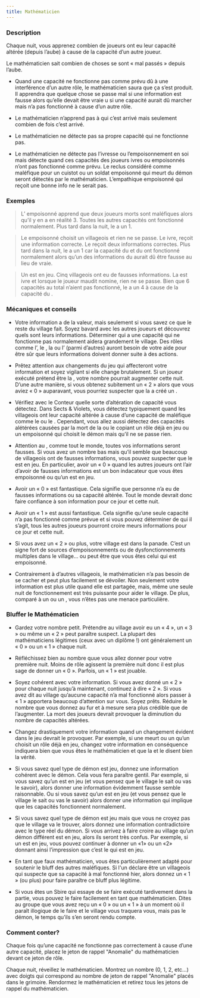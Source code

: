 ```yaml
---
title: Mathématicien
---
```



<Role MATHEMATICIEN header />

### Description

Chaque nuit, vous apprenez combien de joueurs ont eu leur capacité altérée (depuis l’aube) à cause de la capacité d’un autre joueur.

Le mathématicien sait combien de choses se sont « mal passés » depuis l’aube.

-	Quand une capacité ne fonctionne pas comme prévu dû à une interférence d’un autre rôle, le mathématicien saura que ça s’est produit. Il apprendra que quelque chose se passe mal si une information est fausse alors qu’elle devait être vraie u si une capacité aurait dû marcher mais n’a pas fonctionné à cause d’un autre rôle.  

-	Le mathématicien n’apprend pas à qui c’est arrivé mais seulement combien de fois c’est arrivé.

-	Le mathématicien ne détecte pas sa propre capacité qui ne fonctionne pas.

-	Le mathématicien ne détecte pas l’ivresse ou l’empoisonnement en soi mais détecte quand ces capacités des joueurs ivres ou empoisonnés n’ont pas fonctionné comme prévu. Le reclus considéré comme maléfique pour un cuistot ou un soldat empoisonné qui meurt du démon seront détectés par le mathématicien. L’empathique empoisonné qui reçoit une bonne info ne le serait pas. 

### Exemples  

> L’<Role ORACLE /> empoisonné apprend que deux joueurs morts sont maléfiques alors qu’il y en a en réalité 3. Toutes les autres capacités ont fonctionné normalement. Plus tard dans la nuit, le <Role MATHEMATICIEN /> a un 1.

> Le <Role CHARMEUR_DE_SERPENT /> empoisonné choisit un villageois et rien ne se passe. Le <Role JONGLEUR /> ivre, reçoit une information correcte. Le <Role SAVANT /> reçoit deux informations correctes. Plus tard dans la nuit, le <Role MATHEMATICIEN /> a un 1 car la capacité du <Role CHARMEUR_DE_SERPENT /> et du <Role JONGLEUR /> ont fonctionné normalement alors qu’un des informations du <Role SAVANT /> aurait dû être fausse au lieu de vraie.

> Un <Role VORTOX /> est en jeu. Cinq villageois ont eu de fausses informations. La <Role SORCIERE /> est ivre et lorsque le joueur maudit nomine, rien ne se passe. Bien que 6 capacités au total n’aient pas fonctionné, le <Role MATHEMATICIEN /> a un 4 à cause de la capacité du <Role VORTOX />.

### Mécaniques et conseils

- Votre information a de la valeur, mais seulement si vous savez ce que le reste du village fait. Soyez bavard avec les autres joueurs et découvrez quels sont leurs informations. Déterminer qui a une capacité qui ne fonctionne pas normalement aidera grandement le village. Des rôles comme l’<Role HORLOGER />, le <Role FLEURISTE />, la <Role COUTURIERE /> ou l’<Role ORACLE /> (parmi d’autres) auront besoin de votre aide pour être sûr que leurs informations doivent donner suite à des actions.

- Prêtez attention aux changements du jeu qui affecteront votre information et soyez vigilant si elle change brutalement. Si un joueur exécuté prétend être la <Role DULCINEE />, votre nombre pourrait augmenter cette nuit. D’une autre manière, si vous obtenez subitement un « 2 » alors que vous aviez « 0 » auparavant, vous pourriez suspecter que la <Role VIEILLE_CHOUETTE /> a créé un <Role NO_DASHII />.

- Vérifiez avec le Conteur quelle sorte d’altération de capacité vous détectez. Dans Sects & Violets, vous détectez typiquement quand les villageois ont leur capacité altérée à cause d’une capacité de maléfique comme le <Role NO_DASHII /> ou le <Role VORTOX />. Cependant, vous allez aussi détectez des capacités alétérées causées par la mort de la <Role DULCINEE /> ou le <Role FAUSSAIRE /> copiant un rôle déjà en jeu ou un <Role CHARMEUR_DE_SERPENT /> empoisonné qui choisit le démon mais qu’il ne se passe rien.

- Attention au <Role VORTOX />, comme tout le monde, toutes vos informations seront fausses. Si vous avez un nombre bas mais qu’il semble que beaucoup de villageois ont de fausses informations, vous pouvez suspecter que le <Role VORTOX /> est en jeu. En particulier, avoir un « 0 » quand les autres joueurs ont l’air d’avoir de fausses informations est un bon indacateur que vous êtes empoisonné ou qu’un <Role VORTOX /> est en jeu.

- Avoir un « 0 » est fantastique. Cela signifie que personne n’a eu de fausses informations ou sa capacité altérée. Tout le monde devrait donc faire confiance à son information pour ce jour et cette nuit.

- Avoir un « 1 » est aussi fantastique. Cela signifie qu’une seule capacité n’a pas fonctionné comme prévue et si vous pouvez déterminer de qui il s’agit, tous les autres joueurs pourront croire meurs informations pour ce jour et cette nuit.

- Si vous avez un « 2 » ou plus, votre village est dans la panade. C’est un signe fort de sources d’empoisonnements ou de dysfonctionnements multiples dans le village… ou peut être que vous êtes celui qui est empoisonné.

- Contrairement à d’autres villageois, le mathématicien n’a pas besoin de se cacher et peut plus facilement se dévoiler. Non seulement votre information est plus utile quand elle est partagée, mais, même une seule nuit de fonctionnement est très puissante pour aider le village. De plus, comparé à un <Role FLEURISTE /> ou un <Role JONGLEUR />, vous n’êtes pas une menace particulière.
 
### Bluffer le Mathématicien

- Gardez votre nombre petit. Prétendre au village avoir eu un « 4 », un « 3 » ou même un « 2 » peut paraître suspect. La plupart des mathématiciens légitimes (ceux avec un diplôme !) ont généralement un « 0 » ou un « 1 » chaque nuit.

- Réfléchissez bien au nombre quue vous allez donner pour votre première nuit. Moins de rôle agissent la première nuit donc il est plus sage de donner un « 0 ». Parfois, un « 1 » est jouable.

- Soyez cohérent avec votre information. Si vous avez donné un « 2 » pour chaque nuit jusqu’à maintenant, continuez à dire « 2 ». Si vous avez dit au village qu’aucune capacité n’a mal fonctionné alors passer à « 1 » apportera beaucoup d’attention sur vous. Soyez prêts. Réduire le nombre que vous donnez au fur et à mesure sera plus crédible que de l’augmenter. La mort des joueurs devrait provoquer la diminution du nombre de capacités altérées.

- Changez drastiquement votre information quand un changement évident dans le jeu devrait le provoquer. Par exemple, si une <Role DULCINEE /> meurt ou un qu’un <Role FAUSSAIRE /> choisit un rôle déjà en jeu, changez votre information en conséquence indiquera bien que vous êtes le mathématicien et que la <Role DULCINEE /> et le <Role FAUSSAIRE /> disent bien la vérité.

- Si vous savez quel type de démon est jeu, donnez une information cohérent avec le démon. Cela vous fera paraître gentil. Par exemple, si vous savez qu’un <Role VORTOX /> est en jeu (et vous pensez que le village le sait ou vas le savoir), alors donner une information évidemment fausse semble raisonnable. Ou si vous savez qu’un <Role FANG_GU /> est en jeu (et vous pensez que le village le sait ou vas le savoir) alors donner une information qui implique que les capacités fonctionnent normalement.

- Si vous savez quel type de démon est jeu mais que vous ne croyez pas que le village va le trouver, alors donnez une information contradictoire avec le type réel du démon. Si vous arrivez à faire croire au village qu’un démon différent est en jeu, alors ils seront très confus. Par exemple, si un <Role VIGORMORTIS /> est en jeu, vous pouvez continuer à donner un «1» ou un «2» donnant ainsi l’impression que c’est le <Role NO_DASHII /> qui est en jeu.

- En tant que faux mathématicien, vous êtes particulièrement adapté pour soutenir le bluff des autres maléfiques. Si l'un déclare être un villageois qui suspecte que sa capacité à mal fonctionné hier, alors donnez un « 1 » (ou plus) pour faire paraître ce bluff plus légitime. 

- Si vous êtes un Sbire qui essaye de se faire exécuté tardivement dans la partie, vous pouvez le faire facilement en tant que mathématicien. Dites au groupe que vous avez reçu un « 0 » ou un « 1 » à un moment où il paraît illogique de le faire et le village vous traquera vous, mais pas le démon, le temps qu’ils s’en seront rendu compte.

### Comment conter?

Chaque fois qu’une capacité ne fonctionne pas correctement à cause d’une autre capacité, placez le jeton de rappel "Anomalie" du mathématicien devant ce jeton de rôle.

Chaque nuit, réveillez le mathématicien. Montrez un nombre (0, 1, 2, etc…) avec doigts qui correspond au nombre de jeton de rappel "Anomalie" placés dans le grimoire. Rendormez le mathématicien et retirez tous les jetons de rappel du mathématicien.

